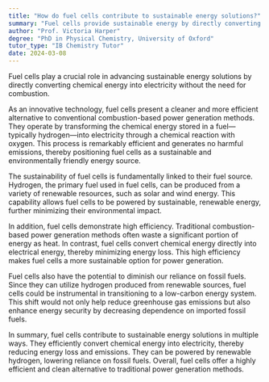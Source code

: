```yaml
---
title: "How do fuel cells contribute to sustainable energy solutions?"
summary: "Fuel cells provide sustainable energy by directly converting chemical energy into electricity without combustion, promoting cleaner energy solutions."
author: "Prof. Victoria Harper"
degree: "PhD in Physical Chemistry, University of Oxford"
tutor_type: "IB Chemistry Tutor"
date: 2024-03-08
---
```


Fuel cells play a crucial role in advancing sustainable energy solutions by directly converting chemical energy into electricity without the need for combustion.

As an innovative technology, fuel cells present a cleaner and more efficient alternative to conventional combustion-based power generation methods. They operate by transforming the chemical energy stored in a fuel—typically hydrogen—into electricity through a chemical reaction with oxygen. This process is remarkably efficient and generates no harmful emissions, thereby positioning fuel cells as a sustainable and environmentally friendly energy source.

The sustainability of fuel cells is fundamentally linked to their fuel source. Hydrogen, the primary fuel used in fuel cells, can be produced from a variety of renewable resources, such as solar and wind energy. This capability allows fuel cells to be powered by sustainable, renewable energy, further minimizing their environmental impact.

In addition, fuel cells demonstrate high efficiency. Traditional combustion-based power generation methods often waste a significant portion of energy as heat. In contrast, fuel cells convert chemical energy directly into electrical energy, thereby minimizing energy loss. This high efficiency makes fuel cells a more sustainable option for power generation.

Fuel cells also have the potential to diminish our reliance on fossil fuels. Since they can utilize hydrogen produced from renewable sources, fuel cells could be instrumental in transitioning to a low-carbon energy system. This shift would not only help reduce greenhouse gas emissions but also enhance energy security by decreasing dependence on imported fossil fuels.

In summary, fuel cells contribute to sustainable energy solutions in multiple ways. They efficiently convert chemical energy into electricity, thereby reducing energy loss and emissions. They can be powered by renewable hydrogen, lowering reliance on fossil fuels. Overall, fuel cells offer a highly efficient and clean alternative to traditional power generation methods.
    